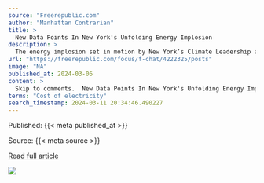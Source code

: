 ```yaml
---
source: "Freerepublic.com"
author: "Manhattan Contrarian"
title: >
  New Data Points In New York's Unfolding Energy Implosion
description: >
  The energy implosion set in motion by New York’s Climate Leadership and Community Protection Act of 2019 (Climate Act) continues to unfold slowly. This week we have gotten a few more new data points. If you can read between the lines of wild spinning by the G…
url: "https://freerepublic.com/focus/f-chat/4222325/posts"
image: "NA"
published_at: 2024-03-06
content: >
  Skip to comments.  New Data Points In New York's Unfolding Energy ImplosionManhattan Contrarian ^   | 5 Mar, 2024   | Francis Menton  Posted on 03/06/2024 7:02:51 AM PST by MtnClimber  The energy imp… [+9578 chars]
terms: "Cost of electricity"
search_timestamp: 2024-03-11 20:34:46.490227
---
```



Published: {{< meta published_at >}}


Source: {{< meta source >}}


[Read full article]({{< meta url >}}){target='_blank'}



![](`r rmarkdown::metadata$image[1]`)
